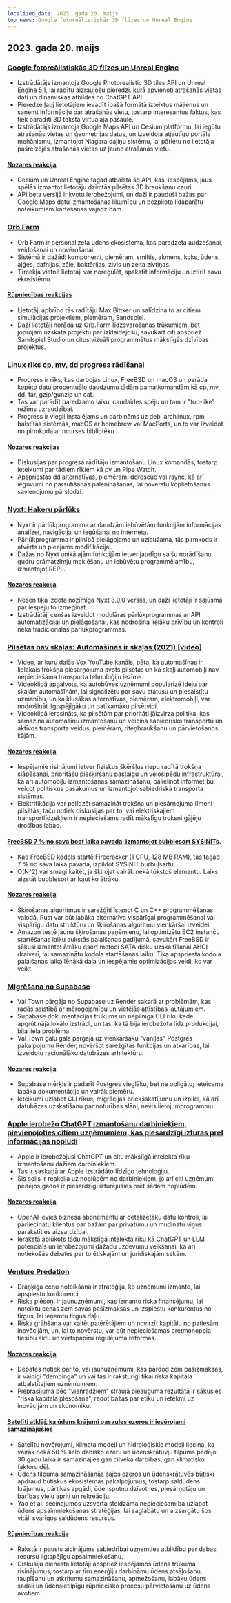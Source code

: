 ```yaml
---
localized_date: 2023. gada 20. maijs
top_news: Google fotoreālistiskās 3D flīzes un Unreal Engine
---
```




<CallToAction />

<Steps>

## 2023. gada 20. maijs

### [Google fotoreālistiskās 3D flīzes un Unreal Engine](https://nilsbakker.nl/portfolio/3d-tiles/)

- Izstrādātājs izmantoja Google Photorealistic 3D tiles API un Unreal Engine 5.1, lai radītu aizraujošu pieredzi, kurā apvienoti atrašanās vietas dati un dinamiskas atbildes no ChatGPT API.
- Pieredze ļauj lietotājiem ievadīt īpašā formātā izteiktus mājienus un saņemt informāciju par atrašanās vietu, tostarp interesantus faktus, kas tiek parādīti 3D tekstā virtuālajā pasaulē.
- Izstrādātājs izmantoja Google Maps API un Cesium platformu, lai iegūtu atrašanās vietas un ģeometrijas datus, un izveidoja atjautīgu portāla mehānismu, izmantojot Niagara daļiņu sistēmu, lai pārietu no lietotāja pašreizējās atrašanās vietas uz jauno atrašanās vietu.

#### [Nozares reakcija](http://news.ycombinator.com/item?id=36000631)

- Cesium un Unreal Engine tagad atbalsta šo API, kas, iespējams, ļaus spēlēs izmantot lietotāju dzimtās pilsētas 3D braukšanu cauri.
- API beta versijā ir kvotu ierobežojumi, un daži ir pauduši bažas par Google Maps datu izmantošanas likumību un bezpilota lidaparātu noteikumiem kartēšanas vajadzībām.

### [Orb Farm](https://orb.farm/)

- Orb Farm ir personalizēta ūdens ekosistēma, kas paredzēta audzēšanai, veidošanai un novērošanai.
- Sistēmā ir dažādi komponenti, piemēram, smiltis, akmens, koks, ūdens, aļģes, dafnijas, zāle, baktērijas, zivis un zelta zivtiņas.
- Tīmekļa vietnē lietotāji var noregulēt, apskatīt informāciju un iztīrīt savu ekosistēmu.

#### [Rūpniecības reakcijas](http://news.ycombinator.com/item?id=35999835)

- Lietotāji apbrīno tās radītāju Max Bittker un salīdzina to ar citiem simulācijas projektiem, piemēram, Sandspiel.
- Daži lietotāji norāda uz Orb.Farm līdzsvarošanas trūkumiem, bet joprojām uzskata projektu par izklaidējošu, savukārt citi apspriež Sandspiel Studio un citus vizuāli programmētus mākslīgās dzīvības projektus.

### [Linux rīks cp, mv, dd progresa rādīšanai](https://github.com/Xfennec/progress)

- Progress ir rīks, kas darbojas Linux, FreeBSD un macOS un parāda kopēto datu procentuālo daudzumu tādām pamatkomandām kā cp, mv, dd, tar, gzip/gunzip un cat.
- Tas var parādīt paredzamo laiku, caurlaides spēju un tam ir "top-like" režīms uzraudzībai.
- Progress ir viegli instalējams un darbināms uz deb, archlinux, rpm balstītās sistēmās, macOS ar homebrew vai MacPorts, un to var izveidot no pirmkoda ar ncurses bibliotēku.

#### [Nozares reakcijas](http://news.ycombinator.com/item?id=36000407)

- Diskusijas par progresa rādītāju izmantošanu Linux komandās, tostarp ieteikumi par tādiem rīkiem kā pv un Pipe Watch.
- Apspriestas dd alternatīvas, piemēram, ddrescue vai rsync, kā arī ieguvumi no pārsūtīšanas palēnināšanas, lai novērstu koplietošanas savienojumu pārslodzi.

### [Nyxt: Hakeru pārlūks](https://nyxt.atlas.engineer/)

- Nyxt ir pārlūkprogramma ar daudzām iebūvētām funkcijām informācijas analīzei, navigācijai un iegūšanai no interneta.
- Pārlūkprogramma ir pilnībā pielāgojama un uzlaužama, tās pirmkods ir atvērts un pieejams modifikācijai.
- Dažas no Nyxt unikālajām funkcijām ietver jaudīgu saišu norādīšanu, gudru grāmatzīmju meklēšanu un iebūvētu programmējamību, izmantojot REPL.

#### [Nozares reakcija](http://news.ycombinator.com/item?id=36006423)

- Nesen tika izdota nozīmīga Nyxt 3.0.0 versija, un daži lietotāji ir sajūsmā par iespēju to izmēģināt.
- Izstrādātāji cenšas izveidot modulāras pārlūkprogrammas ar API automatizācijai un pielāgošanai, kas nodrošina lielāku brīvību un kontroli nekā tradicionālās pārlūkprogrammas.

### [Pilsētas nav skaļas: Automašīnas ir skaļas (2021) [video]](https://www.youtube.com/watch?v=CTV-wwszGw8)

- Video, ar kuru dalās Vox YouTube kanāls, pēta, ka automašīnas ir lielākais trokšņa piesārņojuma avots pilsētās un ka skaļi automobiļi nav nepieciešama transporta tehnoloģiju iezīme.
- Videoklipā apgalvots, ka autobūves uzņēmumi popularizē ideju par skaļām automašīnām, lai signalizētu par savu statusu un piesaistītu uzmanību, un ka klusākas alternatīvas, piemēram, elektromobiļi, var nodrošināt ilgtspējīgāku un patīkamāku pilsētvidi.
- Videoklipā ierosināts, ka pilsētām par prioritāti jāizvirza politika, kas samazina automašīnu izmantošanu un veicina sabiedrisko transportu un aktīvos transporta veidus, piemēram, riteņbraukšanu un pārvietošanos kājām.

#### [Nozares reakcija](http://news.ycombinator.com/item?id=35999950)

- Iespējamie risinājumi ietver fiziskus šķēršļus riepu radītā trokšņa slāpēšanai, prioritāšu piešķiršanu pastaigu un velosipēdu infrastruktūrai, kā arī automobiļu izmantošanas samazināšanu, palielinot informētību, veicot politiskus pasākumus un izmantojot sabiedriskā transporta sistēmas.
- Elektrifikācija var palīdzēt samazināt trokšņa un piesārņojuma līmeni pilsētās, taču notiek diskusijas par to, vai elektriskajiem transportlīdzekļiem ir nepieciešams radīt mākslīgu troksni gājēju drošības labad.

#### [FreeBSD 7 % no sava boot laika pavada, izmantojot bubblesort SYSINITs](https://twitter.com/cperciva/status/1659558311920914432).

- Kad FreeBSD kodols startē Firecracker (1 CPU, 128 MB RAM), tas tagad 7 % no sava laika pavada, izpildot SYSINIT burbuļsartu.
- O(N^2) var smagi kaitēt, ja šķirojat vairāk nekā tūkstoš elementu. Laiks aizstāt bubblesort ar kaut ko ātrāku.

#### [Nozares reakcija](http://news.ycombinator.com/item?id=36002574)

- Šķirošanas algoritmus ir sarežģīti īstenot C un C++ programmēšanas valodā, Rust var būt labāka alternatīva vispārīgai programmēšanai vai vispārīgu datu struktūru un šķirošanas algoritmu vienkāršai izveidei.
- Amazon testē jaunu šķirošanas paņēmienu, lai optimizētu EC2 instanču startēšanas laiku aukstās palaišanas gadījumā, savukārt FreeBSD ir sākusi izmantot ātrāku qsort metodi SATA disku uzskaitīšanai AHCI draiverī, lai samazinātu kodola startēšanas laiku. Tika apspriesta kodola palaišanas laika lēnākā daļa un iespējamie optimizācijas veidi, ko var veikt.

### [Migrēšana no Supabase](https://blog.val.town/blog/migrating-from-supabase)

- Val Town pārgāja no Supabase uz Render sakarā ar problēmām, kas radās saistībā ar mērogojamību un vietējās attīstības jautājumiem.
- Supabase dokumentācijas trūkums un nepilnīgā CLI rīku ķēde apgrūtināja lokālo izstrādi, un tas, ka tā bija ierobežota līdz produkcijai, bija liela problēma.
- Val Town galu galā pārgāja uz vienkāršāku "vaniļas" Postgres pakalpojumu Render, novēršot sarežģītas funkcijas un atkarības, lai izveidotu racionālāku datubāzes arhitektūru.

#### [Nozares reakcija](http://news.ycombinator.com/item?id=36004925)

- Supabase mērķis ir padarīt Postgres vieglāku, bet ne obligātu; ieteicama labāka dokumentācija un vairāk piemēru.
- Ieteikumi uzlabot CLI rīkus, migrācijas priekšskatījumu un izpildi, kā arī datubāzes uzskatīšanu par noturības slāni, nevis lietojumprogrammu.

### [Apple ierobežo ChatGPT izmantošanu darbiniekiem, pievienojoties citiem uzņēmumiem, kas piesardzīgi izturas pret informācijas noplūdi](https://www.wsj.com/articles/apple-restricts-use-of-chatgpt-joining-other-companies-wary-of-leaks-d44d7d34)

- Apple ir ierobežojusi ChatGPT un citu mākslīgā intelekta rīku izmantošanu dažiem darbiniekiem.
- Tas ir saskaņā ar Apple izstrādāto līdzīgo tehnoloģiju.
- Šis solis ir reakcija uz noplūdēm no darbiniekiem, jo arī citi uzņēmumi pēdējos gados ir piesardzīgi izturējušies pret šādām noplūdēm.

#### [Nozares reakcija](http://news.ycombinator.com/item?id=36000079)

- OpenAI ievieš biznesa abonementu ar detalizētāku datu kontroli, lai pārliecinātu klientus par bažām par privātumu un mudinātu viņus parakstīties aizsardzībai.
- Ierakstā aplūkots tādu mākslīgā intelekta rīku kā ChatGPT un LLM potenciāls un ierobežojumi dažādu uzdevumu veikšanai, kā arī notiekošās debates par to ētiskajām un juridiskajām sekām.

### [Venture Predation](https://papers.ssrn.com/sol3/papers.cfm?abstract_id=4437360)

- Draņķīga cenu noteikšana ir stratēģija, ko uzņēmumi izmanto, lai apspiestu konkurenci.
- Riska plēsoņi ir jaunuzņēmumi, kas izmanto riska finansējumu, lai noteiktu cenas zem savas pašizmaksas un izspiestu konkurentus no tirgus, lai ieņemtu tirgus daļu.
- Riska grābšana var kaitēt patērētājiem un novirzīt kapitālu no patiesām inovācijām, un, lai to novērstu, var būt nepieciešamas pretmonopola tiesību aktu un vērtspapīru regulējuma reformas.

#### [Nozares reakcija](http://news.ycombinator.com/item?id=36003096)

- Debates notiek par to, vai jaunuzņēmumi, kas pārdod zem pašizmaksas, ir vainīgi "dempingā" un vai tas ir raksturīgi tikai riska kapitāla atbalstītajiem uzņēmumiem.
- Pieprasījuma pēc "vienradžiem" straujā pieauguma rezultātā ir sākusies "riska kapitāla plēsošana", radot bažas par ētiku un ietekmi uz inovācijām un ekonomiku.

#### [Satelīti atklāj, ka ūdens krājumi pasaules ezeros ir ievērojami samazinājušies](https://www.science.org/doi/10.1126/science.abo2812)

- Satelītu novērojumi, klimata modeļi un hidroloģiskie modeļi liecina, ka vairāk nekā 50 % lielo dabisko ezeru un ūdenskrātuvju tilpums pēdējo 30 gadu laikā ir samazinājies gan cilvēka darbības, gan klimatisko faktoru dēļ.
- Ūdens tilpuma samazināšanās šajos ezeros un ūdenskrātuvēs būtiski apdraud būtiskus ekosistēmas pakalpojumus, tostarp saldūdens krājumus, pārtikas apgādi, ūdensputnu dzīvotnes, piesārņotāju un barības vielu apriti un rekreāciju.
- Yao et al. secinājumos uzsvērta steidzama nepieciešamība uzlabot ūdens apsaimniekošanas stratēģijas, lai saglabātu un aizsargātu šos vitāli svarīgos saldūdens resursus.

#### [Rūpniecības reakcija](http://news.ycombinator.com/item?id=35999438)

- Rakstā ir pausts aicinājums sabiedrībai uzņemties atbildību par dabas resursu ilgtspējīgu apsaimniekošanu.
- Diskusiju dienesta lietotāji apspriež iespējamos ūdens trūkuma risinājumus, tostarp ar tīru enerģiju darbināmu ūdens atsāļošanu, taupīšanu un atkritumu samazināšanu, apmežošanu, labāku ūdens sadali un ūdensietilpīgu rūpniecisko procesu pārvietošanu uz ūdens avotiem.

</Steps>

